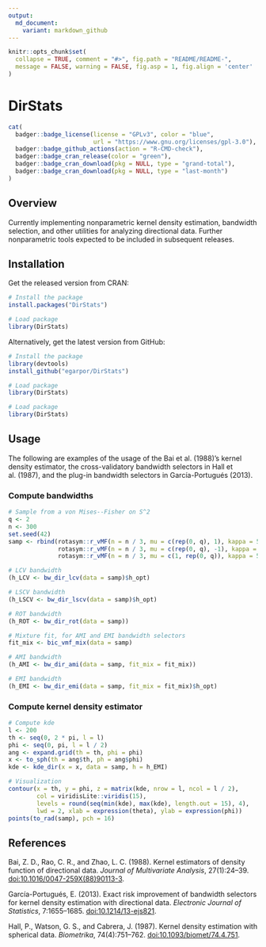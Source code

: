 ```yaml
---
output:
  md_document:
    variant: markdown_github
---
```


```r
knitr::opts_chunk$set(
  collapse = TRUE, comment = "#>", fig.path = "README/README-",
  message = FALSE, warning = FALSE, fig.asp = 1, fig.align = 'center'
)
```

DirStats
========

```r
cat(
  badger::badge_license(license = "GPLv3", color = "blue",
                        url = "https://www.gnu.org/licenses/gpl-3.0"),
  badger::badge_github_actions(action = "R-CMD-check"),
  badger::badge_cran_release(color = "green"),
  badger::badge_cran_download(pkg = NULL, type = "grand-total"),
  badger::badge_cran_download(pkg = NULL, type = "last-month")
)
```

<!-- <img src="" alt="DirStats  hexlogo" align="right" width="200" style="padding: 0 15px; float: right;"/> -->

## Overview

Currently implementing nonparametric kernel density estimation, bandwidth selection, and other utilities for analyzing directional data. Further nonparametric tools expected to be included in subsequent releases.

## Installation

Get the released version from CRAN:

```r
# Install the package
install.packages("DirStats")

# Load package
library(DirStats)
```

Alternatively, get the latest version from GitHub:

```r
# Install the package
library(devtools)
install_github("egarpor/DirStats")

# Load package
library(DirStats)
```

```r
# Load package
library(DirStats)
```

## Usage

The following are examples of the usage of the Bai et al. (1988)'s kernel density estimator, the cross-validatory bandwidth selectors in Hall et al. (1987), and the plug-in bandwidth selectors in García-Portugués (2013).

### Compute bandwidths

```r
# Sample from a von Mises--Fisher on S^2
q <- 2
n <- 300
set.seed(42)
samp <- rbind(rotasym::r_vMF(n = n / 3, mu = c(rep(0, q), 1), kappa = 5),
              rotasym::r_vMF(n = n / 3, mu = c(rep(0, q), -1), kappa = 5),
              rotasym::r_vMF(n = n / 3, mu = c(1, rep(0, q)), kappa = 5))

# LCV bandwidth
(h_LCV <- bw_dir_lcv(data = samp)$h_opt)

# LSCV bandwidth
(h_LSCV <- bw_dir_lscv(data = samp)$h_opt)

# ROT bandwidth
(h_ROT <- bw_dir_rot(data = samp))

# Mixture fit, for AMI and EMI bandwidth selectors
fit_mix <- bic_vmf_mix(data = samp)

# AMI bandwidth
(h_AMI <- bw_dir_ami(data = samp, fit_mix = fit_mix))

# EMI bandwidth
(h_EMI <- bw_dir_emi(data = samp, fit_mix = fit_mix)$h_opt)
```

### Compute kernel density estimator

```r
# Compute kde
l <- 200
th <- seq(0, 2 * pi, l = l)
phi <- seq(0, pi, l = l / 2)
ang <- expand.grid(th = th, phi = phi)
x <- to_sph(th = ang$th, ph = ang$phi)
kde <- kde_dir(x = x, data = samp, h = h_EMI)

# Visualization
contour(x = th, y = phi, z = matrix(kde, nrow = l, ncol = l / 2),
        col = viridisLite::viridis(15), 
        levels = round(seq(min(kde), max(kde), length.out = 15), 4), 
        lwd = 2, xlab = expression(theta), ylab = expression(phi))
points(to_rad(samp), pch = 16)
```

## References

Bai, Z. D., Rao, C. R., and Zhao, L. C. (1988). Kernel estimators of density function of directional data. *Journal of Multivariate Analysis*, 27(1):24--39. [doi:10.1016/0047-259X(88)90113-3](https://doi.org/10.1016/0047-259X(88)90113-3).

García-Portugués, E. (2013). Exact risk improvement of bandwidth selectors for kernel density estimation with directional data. *Electronic Journal of Statistics*, 7:1655--1685. [doi:10.1214/13-ejs821](https://doi.org/10.1214/13-ejs821).

Hall, P., Watson, G. S., and Cabrera, J. (1987). Kernel density estimation with spherical data. *Biometrika*, 74(4):751--762. [doi:10.1093/biomet/74.4.751](https://doi.org/10.1093/biomet/74.4.751).
